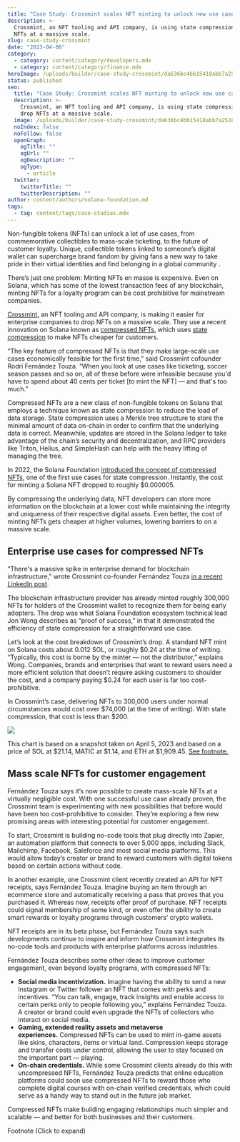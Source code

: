 ```yaml
---
title: "Case Study: Crossmint scales NFT minting to unlock new use cases"
description: >-
  Crossmint, an NFT tooling and API company, is using state compression to drop
  NFTs at a massive scale.
slug: case-study-crossmint
date: "2023-04-06"
category:
  - category: content/category/developers.mdx
  - category: content/category/finance.mdx
heroImage: /uploads/builder/case-study-crossmint/da636bc4bb15418abb7a251652917434.jpg
status: published
seo:
  title: "Case Study: Crossmint scales NFT minting to unlock new use cases"
  description: >-
    Crossmint, an NFT tooling and API company, is using state compression to
    drop NFTs at a massive scale.
  image: /uploads/builder/case-study-crossmint/da636bc4bb15418abb7a251652917434.jpg
  noIndex: false
  noFollow: false
  openGraph:
    ogTitle: ""
    ogUrl: ""
    ogDescription: ""
    ogType:
      - article
  twitter:
    twitterTitle: ""
    twitterDescription: ""
author: content/authors/solana-foundation.md
tags:
  - tag: content/tags/case-studies.mdx
---
```


Non-fungible tokens (NFTs) can unlock a lot of use cases, from commemorative collectibles to mass-scale ticketing, to the future of customer loyalty. Unique, collectible tokens linked to someone’s digital wallet can supercharge brand fandom by giving fans a new way to take pride in their virtual identities and find belonging in a global community .

There’s just one problem: Minting NFTs en masse is expensive. Even on Solana, which has some of the lowest transaction fees of any blockchain, minting NFTs for a loyalty program can be cost prohibitive for mainstream companies.

[Crossmint,](https://www.crossmint.com/?ref=solana.ghost.io) an NFT tooling and API company, is making it easier for enterprise companies to drop NFTs on a massive scale. They use a recent innovation on Solana known as [compressed NFTs](https://solana.com/news/how-to-use-compressed-nfts-on-solana?ref=solana.ghost.io), which uses [state compression](https://solana.com/news/state-compression-compressed-nfts-solana?ref=solana.ghost.io) to make NFTs cheaper for customers.

“The key feature of compressed NFTs is that they make large-scale use cases economically feasible for the first time,” said Crossmint cofounder Rodri Fernández Touza. “When you look at use cases like ticketing, soccer season passes and so on, all of these before were infeasible because you'd have to spend about 40 cents per ticket \[to mint the NFT\] — and that's too much.”

Compressed NFTs are a new class of non-fungible tokens on Solana that employs a technique known as state compression to reduce the load of data storage. State compression uses a Merkle tree structure to store the minimal amount of data on-chain in order to confirm that the underlying data is correct. Meanwhile, updates are stored in the Solana ledger to take advantage of the chain’s security and decentralization, and RPC providers like Triton, Helius, and SimpleHash can help with the heavy lifting of managing the tree.

In 2022, the Solana Foundation [introduced the concept of compressed NFTs,](https://twitter.com/jnwng/status/1555559586047766531?lang=en&ref=solana.ghost.io) one of the first use cases for state compression. Instantly, the cost for minting a Solana NFT dropped to roughly $0.000005.

By compressing the underlying data, NFT developers can store more information on the blockchain at a lower cost while maintaining the integrity and uniqueness of their respective digital assets. Even better, the cost of minting NFTs gets cheaper at higher volumes, lowering barriers to on a massive scale.

## **Enterprise use cases for compressed NFTs**

“There's a massive spike in enterprise demand for blockchain infrastructure,” wrote Crossmint co-founder Fernández Touza [in a recent LinkedIn post](https://www.linkedin.com/feed/update/urn:li:activity:7039723837751455744/?ref=solana.ghost.io).

The blockchain infrastructure provider has already minted roughly 300,000 NFTs for holders of the Crossmint wallet to recognize them for being early adopters. The drop was what Solana Foundation ecosystem technical lead Jon Wong describes as “proof of success,” in that it demonstrated the efficiency of state compression for a straightforward use case.

Let’s look at the cost breakdown of Crossmint’s drop. A standard NFT mint on Solana costs about 0.012 SOL, or roughly $0.24 at the time of writing. “Typically, this cost is borne by the minter — not the distributor,” explains Wong. Companies, brands and enterprises that want to reward users need a more efficient solution that doesn’t require asking customers to shoulder the cost, and a company paying $0.24 for each user is far too cost-prohibitive.

In Crossmint’s case, delivering NFTs to 300,000 users under normal circumstances would cost over $74,000 (at the time of writing). With state compression, that cost is less than $200.

![](/uploads/builder/case-study-crossmint/image-1.png)

This chart is based on a snapshot taken on April 5, 2023 and based on a price of SOL at $21.14, MATIC at $1.14, and ETH at $1,909.45. [See footnote.](https://solana.com/news/case-study-crossmint#fn)

## **Mass scale NFTs for customer engagement**

Fernández Touza says it’s now possible to create mass-scale NFTs at a virtually negligible cost. With one successful use case already proven, the Crossmint team is experimenting with new possibilities that before would have been too cost-prohibitive to consider. They’re exploring a few new promising areas with interesting potential for customer engagement.

To start, Crossmint is building no-code tools that plug directly into Zapier, an automation platform that connects to over 5,000 apps, including Slack, Mailchimp, Facebook, Saleforce and most social media platforms. This would allow today’s creator or brand to reward customers with digital tokens based on certain actions without code.

In another example, one Crossmint client recently created an API for NFT receipts, says Fernández Touza. Imagine buying an item through an ecommerce store and automatically receiving a pass that proves that you purchased it. Whereas now, receipts offer proof of purchase. NFT receipts could signal membership of some kind, or even offer the ability to create smart rewards or loyalty programs through customers’ crypto wallets.

NFT receipts are in its beta phase, but Fernández Touza says such developments continue to inspire and inform how Crossmint integrates its no-code tools and products with enterprise platforms across industries.

Fernández Touza describes some other ideas to improve customer engagement, even beyond loyalty programs, with compressed NFTs:

- **Social media incentivization.** Imagine having the ability to send a new Instagram or Twitter follower an NFT that comes with perks and incentives. “You can talk, engage, track insights and enable access to certain perks only to people following you,” explains Fernández Touza. A creator or brand could even upgrade the NFTs of collectors who interact on social media.
- **Gaming, extended reality assets and metaverse experiences.** Compressed NFTs can be used to mint in-game assets like skins, characters, items or virtual land. Compression keeps storage and transfer costs under control, allowing the user to stay focused on the important part — playing.
- **On-chain credentials.** While some Crossmint clients already do this with uncompressed NFTs, Fernández Touza predicts that online education platforms could soon use compressed NFTs to reward those who complete digital courses with on-chain verified credentials, which could serve as a handy way to stand out in the future job market.

Compressed NFTs make building engaging relationships much simpler and scalable — and better for both businesses and their customers.

Footnote (Click to expand)
